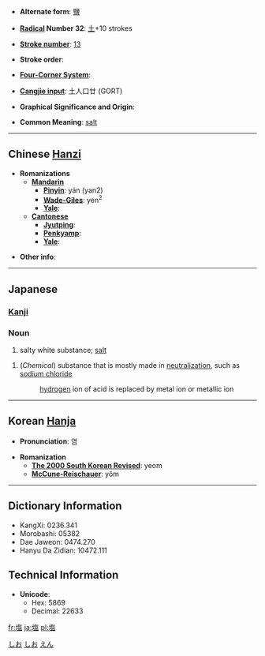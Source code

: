 * '''Alternate form''': [[鹽]]

* '''[[Wiktionary:Chinese radical index| Radical]] Number 32''': [[Wiktionary:Chinese radical index 土|土]]+10 strokes

* '''[[Wiktionary:Chinese total strokes index|Stroke number]]''': [[Wiktionary:Chinese total strokes index 13|13]]

* '''Stroke order''': 

* '''[[Wiktionary:Chinese four corner index|Four-Corner System]]''': 

* '''[[Wiktionary:Chinese Cangjie index|Cangjie input]]''': 土人口廿 (GORT)

* '''Graphical Significance and Origin''': 

* '''Common Meaning''': [[salt]]

----

== Chinese [[Hanzi]] ==

* '''Romanizations'''
** '''[[Mandarin]]'''
*** '''[[Pinyin]]''': yán (yan2)
*** '''[[Wade-Giles]]''': yen<sup>2</sup>
*** '''[[Yale]]''': 
** '''[[Cantonese]]'''
*** '''[[Jyutping]]''':
*** '''[[Penkyamp]]''': 
*** '''[[Yale]]''': 

* '''Other info''': 

----

== Japanese ==
[[Category:1000_Japanese_basic_words|しお]]
[[Category:Japanese language|しお]]
[[Category:Japanese language|えん]]
=== [[Kanji]] ===
{{kanji
|[[えん]] (en)
|[[しお]] (shio)
}}

=== Noun ===
{{janoun|しお|shio}}
# salty white substance; [[salt]]
{{janoun|えん|en}}
# (''Chemical'') substance that is mostly made in [[neutralize|neutralization]], such as [[sodium chloride]]
#:[[hydrogen]] ion of acid is replaced by metal ion or metallic ion 
----

== Korean [[Hanja]] ==

* '''Pronunciation''': 염

* '''Romanization'''
** '''[[The 2000 South Korean Revised Romanization|The 2000 South Korean Revised]]''': yeom
** '''[[McCune-Reischauer]]''': yŏm

----

== Dictionary Information ==

* KangXi: 0236.341
* Morobashi: 05382
* Dae Jaweon: 0474.270
* Hanyu Da Zidian: 10472.111

== Technical Information ==

* '''Unicode''':
** Hex: 5869
** Decimal: 22633

[[fr:塩]]
[[ja:塩]]
[[pl:塩]]